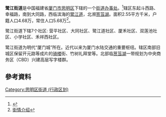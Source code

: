 {{中国乡级行政区
|景观照片文件名 = 
|景观照片描述 = 
|汉语拼音 = 
|其他语言 = 
|其他语言名称 = 
|旧称 = 
|地名出处 = 以鹭江道得名<ref>{{cite book|author=厦门市民政局|title=厦门市地名志|publisher=福建省地图出版社|year=2001|isbn=780516567X}}</ref>{{rp|42}}
|位置图文件名 = 
|位置图描述 = 
|自定义图片= 
|建置时间 = 
|政府驻地 = 
|毗邻 = 
|总面积 = 
|总人口 = 
|总人口年份 = 
|户籍人口 = 
|户籍人口年份 = 
|常住人口 = 
|常住人口年份 = 
|人口密度 = 
|GDP = 
|GDP年份 = 
|邮政编码 = 
|电话区号 = 592
|官方网站 = http://www.xmlj.gov.cn/
|网站名称 = 厦门市思明区鹭江街道办事处
|35/02/03/006/000}}
'''鹭江街道'''是中国福建省[[厦门市|厦门市]][[思明区|思明区]]下辖的一个[[街道办事处|街道办事处]]。<ref>{{PRC admin/ref sgc|{{PRC admin/parent|35/02/03/006/000}}}}</ref>辖区东起斗西路、幸福路，南到大同路，西临滨海的[[鹭江道|鹭江道]]，北濒[[筼筜湖|筼筜湖]]。面积2.55平方千米，户籍人口4.68万，常住人口5.68万<ref>[http://www.xmlj.gov.cn/news.asp?SortId=8 街情介绍]{{dead link|date=十一月 2017 |bot=InternetArchiveBot }}</ref>。

鹭江街道下辖7个社区: 营平社区、大同社区、鹭江道社区、厦禾社区、双莲池社区、小学社区、禾祥西社区。

鹭江街道为明代“厦门城”所在。近代以来为厦门水陆交通的重要枢纽。辖区南部旧城区保留开元路等成片的[[骑楼|骑楼]]街、竹树礼拜堂等。北部临[[筼筜湖|筼筜湖]]一带规划为中央商务区（CBD）兴建高层写字楼群。

==參考資料==
<div class="references-small">
<references />
</div>

{{思明区行政区划}}
[[Category:思明区街道_(行政区划)|Category:思明区街道 (行政区划)]]